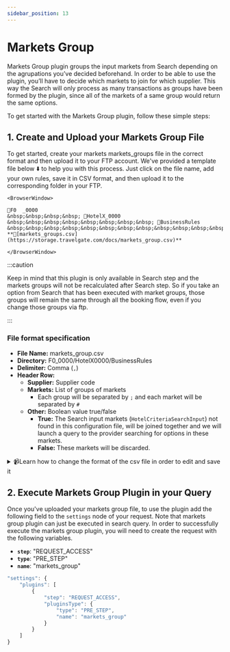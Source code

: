 ```yaml
---
sidebar_position: 13
---
```


# Markets Group

Markets Group plugin groups the input markets from Search depending on the agrupations you’ve decided beforehand. In order to be able to use the plugin, you’ll have to decide which markets to join for which supplier. This way the Search will only process as many transactions as groups have been formed by the plugin, since all of the markets of a same group would return the same options.

To get started with the Markets Group plugin, follow these simple steps:

## 1. Create and Upload your Markets Group File

To get started, create your markets markets_groups file in the correct format and then upload it to your FTP account. We've provided a template file below ⬇️ to help you with this process. Just click on the file name, add your own rules, save it in CSV format, and then upload it to the corresponding folder in your FTP.


```mdx-code-block
<BrowserWindow>

📁F0  _0000  
&nbsp;&nbsp;&nbsp;&nbsp; 📁HotelX_0000  
&nbsp;&nbsp;&nbsp;&nbsp;&nbsp;&nbsp;&nbsp;&nbsp; 📁BusinessRules  
&nbsp;&nbsp;&nbsp;&nbsp;&nbsp;&nbsp;&nbsp;&nbsp;&nbsp;&nbsp;&nbsp;&nbsp; **📄[markets_groups.csv](https://storage.travelgate.com/docs/markets_group.csv)**

</BrowserWindow>
```

:::caution

Keep in mind that this plugin is only available in Search step and the markets groups will not be recalculated after Search step. So if you take an option from Search that has been executed with market groups, those groups will remain the same through all the booking flow, even if you change those groups via ftp.

:::

### File format specification

* **File Name:** markets_group.csv
* **Directory:** F0_0000/HotelX0000/BusinessRules
* **Delimiter:** Comma (`,`)
* **Header Row:**
    * **Supplier:** Supplier code
    * **Markets:** List of groups of markets
        * Each group will be separated by `;` and each market will be separated by `#`
    * **Other:** Boolean value true/false
        * **True:** The Search input markets (`HotelCriteriaSearchInput`) not found in this configuration file, will be joined together and we will launch a query to the provider searching for options in these markets.
        * **False:** These markets will be discarded.

<details>
    <summary>📹Learn how to change the format of the csv file in order to edit and save it</summary>
    <div>
        <div><iframe width="560" height="315" src="https://www.youtube.com/embed/XkOk3SkZ0Sg?si=TYhN1QfMwYE1fusw&amp;controls=0" title="YouTube video player" frameborder="0" allow="accelerometer; autoplay; clipboard-write; encrypted-media; gyroscope; picture-in-picture; web-share" allowfullscreen></iframe></div>
    </div>
</details>


## 2. Execute Markets Group Plugin in your Query

Once you've uploaded your markets group file, to use the plugin add the following field to the `settings` node of your request. Note that markets group plugin can just be executed in search query. In order to successfully execute the markets group plugin, you will need to create the request with the following variables.

* **`step`**: "REQUEST_ACCESS"
* **`type`**: "PRE_STEP"
* **`name`**: "markets_group"

```js
"settings": {
	"plugins": [
        {
			"step": "REQUEST_ACCESS",
			"pluginsType": {
				"type": "PRE_STEP",
				"name": "markets_group"
			}
		}
	]
}
```